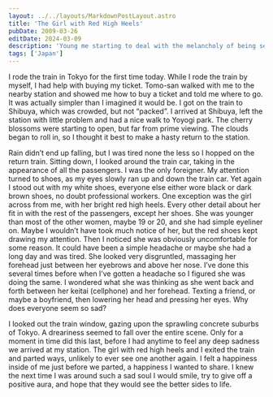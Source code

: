 ```yaml
---
layout: ../../layouts/MarkdownPostLayout.astro
title: 'The Girl with Red High Heels'
pubDate: 2009-03-26
editDate: 2024-03-09
description: 'Young me starting to deal with the melancholy of being separated from the ones I loved.'
tags: ['Japan']
---
```


I rode the train in Tokyo for the first time today. While I rode the train by myself, I had help with buying my ticket. Tomo-san walked with me to the nearby station and showed me how to buy a ticket and told me where to go. It was actually simpler than I imagined it would be. I got on the train to Shibuya, which was crowded, but not “packed”. I arrived at Shibuya, left the station with little problem and had a nice walk to Yoyogi park. The cherry blossoms were starting to open, but far from prime viewing. The clouds began to roll in, so I thought it best to make a hasty return to the station.

Rain didn’t end up falling, but I was tired none the less so I hopped on the return train. Sitting down, I looked around the train car, taking in the appearance of all the passengers. I was the only foreigner. My attention turned to shoes, as my eyes slowly ran up and down the train car. Yet again I stood out with my white shoes, everyone else either wore black or dark brown shoes, no doubt professional workers. One exception was the girl across from me, with her bright red high heels. Every other detail about her fit in with the rest of the passengers, except her shoes. She was younger than most of the other women, maybe 19 or 20, and she had simple eyeliner on. Maybe I wouldn’t have took much notice of her, but the red shoes kept drawing my attention. Then I noticed she was obviously uncomfortable for some reason. It could have been a simple headache or maybe she had a long day and was tired. She looked very disgruntled, massaging her forehead just between her eyebrows and above her nose. I’ve done this several times before when I’ve gotten a headache so I figured she was doing the same. I wondered what she was thinking as she went back and forth between her keitai (cellphone) and her forehead. Texting a friend, or maybe a boyfriend, then lowering her head and pressing her eyes. Why does everyone seem so sad?

I looked out the train window, gazing upon the sprawling concrete suburbs of Tokyo. A dreariness seemed to fall over the entire scene. Only for a moment in time did this last, before I had anytime to feel any deep sadness we arrived at my station. The girl with red high heels and I exited the train and parted ways, unlikely to ever see one another again. I felt a happiness inside of me just before we parted, a happiness I wanted to share. I knew the next time I was around such a sad soul I would smile, try to give off a positive aura, and hope that they would see the better sides to life.
